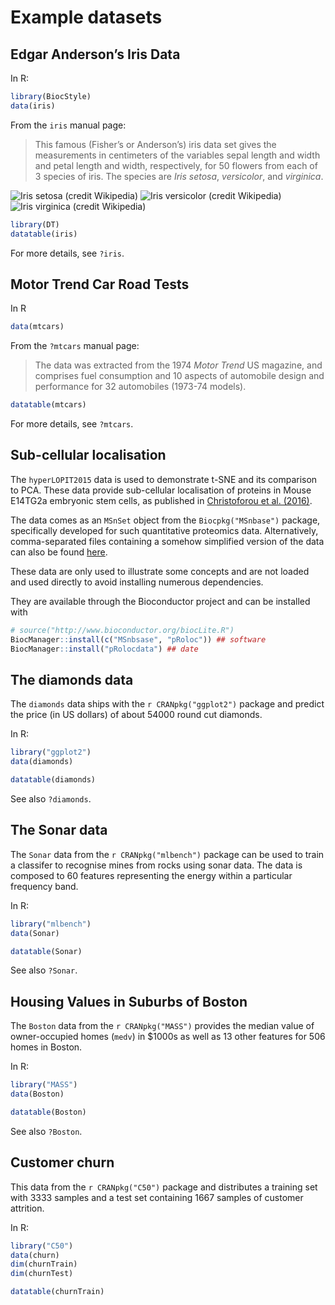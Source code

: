# Example datasets 


## Edgar Anderson's Iris Data

In R:

```r
library(BiocStyle)
data(iris)
```
From the `iris` manual page:

> This famous (Fisher's or Anderson's) iris data set gives the
> measurements in centimeters of the variables sepal length and width
> and petal length and width, respectively, for 50 flowers from each
> of 3 species of iris.  The species are *Iris setosa*, *versicolor*,
> and *virginica*.

![Iris setosa  (credit Wikipedia)](https://upload.wikimedia.org/wikipedia/commons/thumb/5/56/Kosaciec_szczecinkowaty_Iris_setosa.jpg/220px-Kosaciec_szczecinkowaty_Iris_setosa.jpg)
![Iris versicolor  (credit Wikipedia)](https://upload.wikimedia.org/wikipedia/commons/thumb/4/41/Iris_versicolor_3.jpg/220px-Iris_versicolor_3.jpg)
![Iris virginica  (credit Wikipedia)](https://upload.wikimedia.org/wikipedia/commons/thumb/9/9f/Iris_virginica.jpg/220px-Iris_virginica.jpg)


```r
library(DT)
datatable(iris)
```

For more details, see `?iris`.

## Motor Trend Car Road Tests

In R

```r
data(mtcars)
```

From the `?mtcars` manual page:

> The data was extracted from the 1974 *Motor Trend* US magazine, and
> comprises fuel consumption and 10 aspects of automobile design and
> performance for 32 automobiles (1973-74 models).



```r
datatable(mtcars)
```

For more details, see `?mtcars`.

## Sub-cellular localisation

The `hyperLOPIT2015` data is used to demonstrate t-SNE and its
comparison to PCA. These data provide sub-cellular localisation of
proteins in Mouse E14TG2a embryonic stem cells, as published
in [Christoforou et al. (2016)](https://doi.org/10.1038/ncomms9992).

The data comes as an `MSnSet` object from the `Biocpkg("MSnbase")`
package, specifically developed for such quantitative proteomics
data. Alternatively, comma-separated files containing a somehow
simplified version of the data can also be
found [here](https://github.com/lgatto/hyperLOPIT-csvs/). 

These data are only used to illustrate some concepts and are not
loaded and used directly to avoid installing numerous dependencies. 

They are available through the Bioconductor project and can be
installed with

```r
# source("http://www.bioconductor.org/biocLite.R")
BiocManager::install(c("MSnbsase", "pRoloc")) ## software
BiocManager::install("pRolocdata") ## date
```

## The diamonds data 

The `diamonds` data ships with the `r CRANpkg("ggplot2")` package and
predict the price (in US dollars) of about 54000 round cut diamonds.


In R:

```r
library("ggplot2")
data(diamonds)
```

```r
datatable(diamonds)
```

See also `?diamonds`.

## The Sonar data

The `Sonar` data from the `r CRANpkg("mlbench")` package can be used
to train a classifer to recognise mines from rocks using sonar
data. The data is composed to 60 features representing the energy
within a particular frequency band.

In R:

```r
library("mlbench")
data(Sonar)
```

```r
datatable(Sonar)
```

See also `?Sonar`.

## Housing Values in Suburbs of Boston

The `Boston` data from the `r CRANpkg("MASS")` provides the median
value of owner-occupied homes (`medv`) in $1000s as well as 13 other
features for 506 homes in Boston.

In R:

```r
library("MASS")
data(Boston)
```


```r
datatable(Boston)
```

See also `?Boston`.

## Customer churn

This data from the `r CRANpkg("C50")` package and distributes a
training set with 3333 samples and a test set containing 1667 samples
of customer attrition.

In R:

```r
library("C50")
data(churn)
dim(churnTrain)
dim(churnTest)
```


```r
datatable(churnTrain)
```
